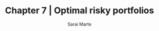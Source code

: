 ---
layout: '@layouts/Blog.astro'
title: Chapter 7 | Optimal risky portfolios
pubDate: 2025-01-23T00:00:00Z 
updatedDate:  2025-01-23T00:00:00Z 
draft: true
author: Sarai Marte
slug: optimal-risky-portfolios
---